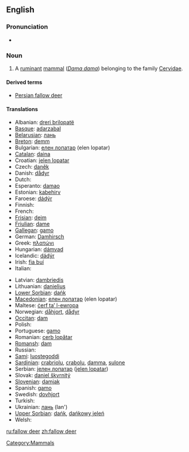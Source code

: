 {{wikipedia}}
==English==

===Pronunciation===
* {{IPA|/'fɑlɑʊˈdiɽ/}}

===Noun===
{{en-noun|sg=[[fallow]] [[deer]]|pl=fallow deer}}

# A [[ruminant]] [[mammal]] (''[[Dama dama]]'') belonging to the family [[Cervidae]].

====Derived terms====
*[[Persian fallow deer]]

====Translations====
{{trans-top|ruminant mammal}}
* Albanian: [[dreri brilopatë]]
* [[Basque]]: [[adarzabal]]
* [[Belarusian]]: [[лань#Belarussian|лань]]
* [[Breton]]: [[demm]]
* Bulgarian: [[елен лопатар]] (elen lopatar)
* [[Catalan]]: [[daina]]
* Croatian: [[jelen lopatar]]
* Czech: [[daněk]]
* Danish: [[dådyr]] {{n}}
* Dutch: {{t+|nl|damhert|n}}
* Esperanto: [[damao]]
* Estonian: [[kabehirv]]
* Faroese: [[dádýr]]
* Finnish: {{t-|fi|kuusipeura}}
* French: {{t+|fr|daim|m}}
* [[Frisian]]: [[deim]]
* [[Friulian]]: [[dame#Friulian|dame]]
* [[Gallegan]]: [[gamo#Gallegan|gamo]]
* German: [[Damhirsch]] {{m}}
* Greek: [[πλατώνι]]
* Hungarian: [[dámvad]]
* Icelandic: [[dádýr]]
* Irish: [[fia buí]]
* Italian: {{t+|it|daino|m}}
{{trans-mid}}
<!--this is the zoological name, not the Latin name: *Latin: [[Cervus dama]]-->
* Latvian: [[dambriedis]]
* Lithuanian: [[danielius]]
* [[Lower Sorbian]]: [[dańk#Lower Sorbian|dańk]]
* [[Macedonian]]: [[елен лопатар]] (elen lopatar)
* Maltese: [[ċerf ta’ l-ewropa]]
* Norwegian: [[dåhjort]], [[dådyr]]
* [[Occitan]]: [[dam#Occitan|dam]]
* Polish: {{t-|pl|daniel}}
* Portuguese: [[gamo]]
* Romanian: [[cerb lopătar]]
* [[Romansh]]: [[dam#Romansh|dam]]
* Russian: {{t|ru|лань|f|tr=lan'|sc=Cyrl}}
* [[Sami]]: [[luostegoddi]]
* [[Sardinian]]: [[crabriolu]], [[crabolu]], [[damma]], [[sulone]]
* Serbian: [[jелен лопатар]] ([[jelen lopatar]])
* Slovak: [[daniel škvrnitý]]
* [[Slovenian]]: [[damjak]]
* Spanish: [[gamo#Spanish|gamo]] {{m}}
* Swedish: [[dovhjort]]
* Turkish: {{t+|tr|alageyik}}
* Ukrainian: [[лань#Ukrainian|лань]] (lan')
* [[Upper Sorbian]]: [[dańk#Upper Sorbian|dańk]], [[dańkowy jeleń]]
* Welsh: {{t-|cy|danas|xs=Welsh}}
{{bottom}}

[[Category:Mammals]]

[[ru:fallow deer]]
[[zh:fallow deer]]